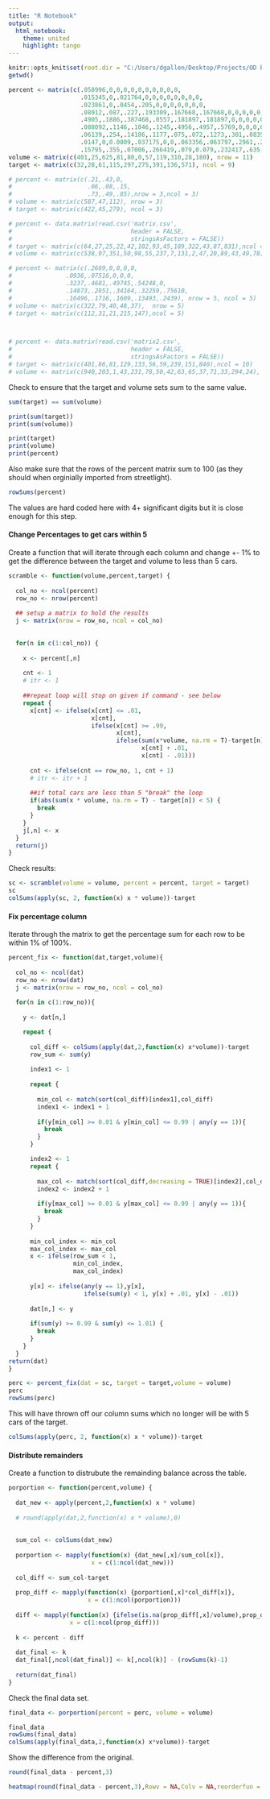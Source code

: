 ```yaml
---
title: "R Notebook"
output:
  html_notebook:
    theme: united
    highlight: tango
---
```


```r

knitr::opts_knit$set(root.dir = "C:/Users/dgallen/Desktop/Projects/OD balance/OD")
getwd()

percent <- matrix(c(.058996,0,0,0,0,0,0,0,0,0,0,
                    .015345,0,.021764,0,0,0,0,0,0,0,0,
                    .023861,0,.0454,.205,0,0,0,0,0,0,0,
                    .08912,.087,.227,.193309,.167668,.167668,0,0,0,0,0,
                    .4905,.1886,.387468,.0557,.181897,.181897,0,0,0,0,0,
                    .088092,.1146,.1046,.1245,.4956,.4957,.5769,0,0,0,0,
                    .06139,.254,.14186,.1177,.075,.072,.1273,.301,.0835,.083501,.08457,
                    .0147,0,0.0009,.037175,0,0,.063356,.063797,.2961,.2961,.306974,
                    .15795,.355,.07006,.266419,.079,0.079,.232417,.635,.62,.6203,.608457), nrow = 11, ncol = 9)
volume <- matrix(c(401,25,625,81,80,0,57,119,310,28,180), nrow = 11)
target <- matrix(c(32,28,61,115,297,275,391,136,571), ncol = 9)

# percent <- matrix(c(.21,.43,0,
#                     .06,.08,.15,
#                     .73,.49,.85),nrow = 3,ncol = 3)
# volume <- matrix(c(587,47,112), nrow = 3)
# target <- matrix(c(422,45,279), ncol = 3)

# percent <- data.matrix(read.csv('matrix.csv',
#                                 header = FALSE,
#                                 stringsAsFactors = FALSE))
# target <- matrix(c(64,27,25,22,42,102,93,45,189,322,43,87,831),ncol = 13)                   
# volume <- matrix(c(538,97,351,50,98,55,237,7,131,2,47,20,89,43,49,78), nrow = 16)   

# percent <- matrix(c(.2689,0,0,0,0,
#               .0936,.07516,0,0,0,
#               .3237,.4681,.49745,.54248,0,
#               .14873,.2851,.34164,.32259,.75610,
#               .16496,.1716,.1609,.13493,.2439), nrow = 5, ncol = 5)
# volume <- matrix(c(322,79,40,48,37),  nrow = 5)
# target <- matrix(c(112,31,21,215,147),ncol = 5)



# percent <- data.matrix(read.csv('matrix2.csv',
#                                 header = FALSE,
#                                 stringsAsFactors = FALSE))
# target <- matrix(c(401,86,81,129,133,56,59,239,151,840),ncol = 10)
# volume <- matrix(c(940,203,1,43,231,78,50,42,63,65,37,71,33,294,24), nrow = 15)
```

Check to ensure that the target and volume sets sum to the same value.

```r
sum(target) == sum(volume)

print(sum(target))
print(sum(volume))

print(target)
print(volume)
print(percent)
```

Also make sure that the rows of the percent matrix sum to 100 (as they should when orginially imported from streetlight).

```r

rowSums(percent) 

```

The values are hard coded here with 4+ significant digits but it is close enough for this step.

#### Change Percentages to get cars within 5

Create a function that will iterate through each column and change +- 1% to get the difference between the target and volume to less than 5 cars.

```r

scramble <- function(volume,percent,target) {
  
  col_no <- ncol(percent)
  row_no <- nrow(percent)
  
  ## setup a matrix to hold the results
  j <- matrix(nrow = row_no, ncol = col_no)
  
  
  for(n in c(1:col_no)) {
    
    x <- percent[,n]
    
    cnt <- 1
    # itr <- 1
    
    ##repeat loop will stop on given if command - see below
    repeat {
      x[cnt] <- ifelse(x[cnt] <= .01,
                       x[cnt],
                       ifelse(x[cnt] >= .99,
                              x[cnt],
                              ifelse(sum(x*volume, na.rm = T)-target[n] < 0,
                                     x[cnt] + .01,
                                     x[cnt] - .01)))
      
      cnt <- ifelse(cnt == row_no, 1, cnt + 1)
      # itr <- itr + 1
      
      ##if total cars are less than 5 "break" the loop
      if(abs(sum(x * volume, na.rm = T) - target[n]) < 5) {
        break
      }
    }
    j[,n] <- x
  }
  return(j)
}
```

Check results:

```r

sc <- scramble(volume = volume, percent = percent, target = target)
sc
colSums(apply(sc, 2, function(x) x * volume))-target
```

#### Fix percentage column

Iterate through the matrix to get the percentage sum for each row to be within 1% of 100%.

```r

percent_fix <- function(dat,target,volume){
  
  col_no <- ncol(dat)
  row_no <- nrow(dat)
  j <- matrix(nrow = row_no, ncol = col_no)
  
  for(n in c(1:row_no)){
    
    y <- dat[n,]

    repeat {
      
      col_diff <- colSums(apply(dat,2,function(x) x*volume))-target
      row_sum <- sum(y)
      
      index1 <- 1
      
      repeat {
        
        min_col <- match(sort(col_diff)[index1],col_diff)
        index1 <- index1 + 1
        
        if(y[min_col] >= 0.01 & y[min_col] <= 0.99 | any(y == 1)){
          break
        }
      }

      index2 <- 1
      repeat {
        
        max_col <- match(sort(col_diff,decreasing = TRUE)[index2],col_diff)
        index2 <- index2 + 1
        
        if(y[max_col] >= 0.01 & y[max_col] <= 0.99 | any(y == 1)){
          break
        }
      }
      
      min_col_index <- min_col
      max_col_index <- max_col
      x <- ifelse(row_sum < 1, 
                  min_col_index, 
                  max_col_index)
      
      y[x] <- ifelse(any(y == 1),y[x],
                     ifelse(sum(y) < 1, y[x] + .01, y[x] - .01))
      
      dat[n,] <- y
      
      if(sum(y) >= 0.99 & sum(y) <= 1.01) {
        break
      }
    }
  }
return(dat)
}

```

```r
perc <- percent_fix(dat = sc, target = target,volume = volume)
perc
rowSums(perc)
```

This will have thrown off our column sums which no longer will be with 5 cars of the target.

```r
colSums(apply(perc, 2, function(x) x * volume))-target
```


#### Distribute remainders

Create a function to distrubute the remainding balance across the table. 


```r

porportion <- function(percent,volume) {
  
  dat_new <- apply(percent,2,function(x) x * volume)
  
  # round(apply(dat,2,function(x) x * volume),0)
  
  
  sum_col <- colSums(dat_new)
  
  porportion <- mapply(function(x) {dat_new[,x]/sum_col[x]},
                       x = c(1:ncol(dat_new)))
  
  col_diff <- sum_col-target
  
  prop_diff <- mapply(function(x) {porportion[,x]*col_diff[x]},
                      x = c(1:ncol(porportion)))
  
  diff <- mapply(function(x) {ifelse(is.na(prop_diff[,x]/volume),prop_diff[,x],prop_diff[,x]/volume)},
                 x = c(1:ncol(prop_diff)))
  
  k <- percent - diff
  
  dat_final <- k
  dat_final[,ncol(dat_final)] <- k[,ncol(k)] - (rowSums(k)-1)
  
  return(dat_final)
}
```

Check the final data set.

```r
final_data <- porportion(percent = perc, volume = volume)

final_data
rowSums(final_data)
colSums(apply(final_data,2,function(x) x*volume))-target
```

Show the difference from the original.

```r

round(final_data - percent,3)


```

```r
heatmap(round(final_data - percent,3),Rowv = NA,Colv = NA,reorderfun = function(d,w) reorder() scale = 'row',col = heat.colors(256))
```

